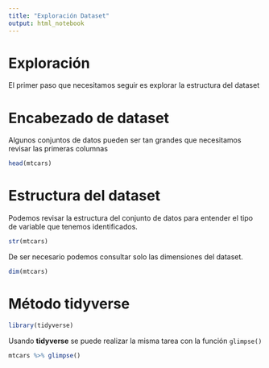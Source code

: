 ```yaml
---
title: "Exploración Dataset"
output: html_notebook
---
```


# Exploración

El primer paso que necesitamos seguir es explorar la estructura del dataset

# Encabezado de dataset

Algunos conjuntos de datos pueden ser tan grandes que necesitamos revisar las primeras columnas

```r
head(mtcars)
```

# Estructura del dataset

Podemos revisar la estructura del conjunto de datos para entender el tipo de variable que tenemos identificados.

```r
str(mtcars)
```
De ser necesario podemos consultar solo las dimensiones del dataset.

```r
dim(mtcars)
```

# Método tidyverse

```r
library(tidyverse)
```

Usando **tidyverse** se puede realizar la misma tarea con la función `glimpse()`

```r
mtcars %>% glimpse()
```


